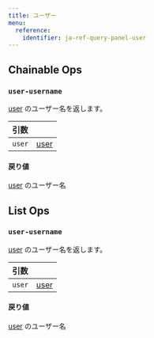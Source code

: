 ```yaml
---
title: ユーザー
menu:
  reference:
    identifier: ja-ref-query-panel-user
---
```


## Chainable Ops
<h3 id="user-username"><code>user-username</code></h3>

[user](/ja/ref/query-panel/user/) のユーザー名を返します。

| 引数 |  |
| :--- | :--- |
| `user` | [user](/ja/ref/query-panel/user/) |

#### 戻り値
[user](/ja/ref/query-panel/user/) のユーザー名


## List Ops
<h3 id="user-username"><code>user-username</code></h3>

[user](/ja/ref/query-panel/user/) のユーザー名を返します。

| 引数 |  |
| :--- | :--- |
| `user` | [user](/ja/ref/query-panel/user/) |

#### 戻り値
[user](/ja/ref/query-panel/user/) のユーザー名